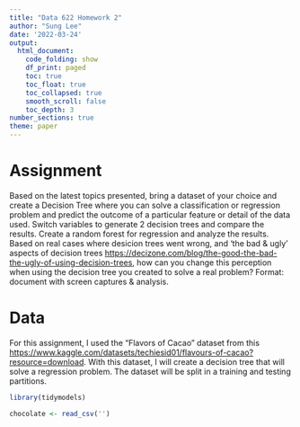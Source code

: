 ```yaml
---
title: "Data 622 Homework 2"
author: "Sung Lee"
date: '2022-03-24'
output: 
  html_document:
    code_folding: show
    df_print: paged
    toc: true
    toc_float: true
    toc_collapsed: true
    smooth_scroll: false
    toc_depth: 3
number_sections: true
theme: paper
---
```


# Assignment  
Based on the latest topics presented, bring a dataset of your choice and create a Decision Tree where you can solve a classification or regression problem and predict the outcome of a particular feature or detail of the data used. Switch variables to generate 2 decision trees and compare the results. Create a random forest for regression and analyze the results. Based on real cases where desicion trees went wrong, and 'the bad & ugly' aspects of decision trees [https://decizone.com/blog/the-good-the-bad-the-ugly-of-using-decision-trees](https://decizone.com/blog/the-good-the-bad-the-ugly-of-using-decision-trees), how can you change this perception when using the decision tree you created to solve a real problem?
Format: document with screen captures & analysis.  


# Data  
For this assignment, I used the "Flavors of Cacao" dataset from this [https://www.kaggle.com/datasets/techiesid01/flavours-of-cacao?resource=download]( Kaggle website). With this dataset, I will create a decision tree that will solve a regression problem. The dataset will be split in a training and testing partitions.  

```r
library(tidymodels)

chocolate <- read_csv('')


```
